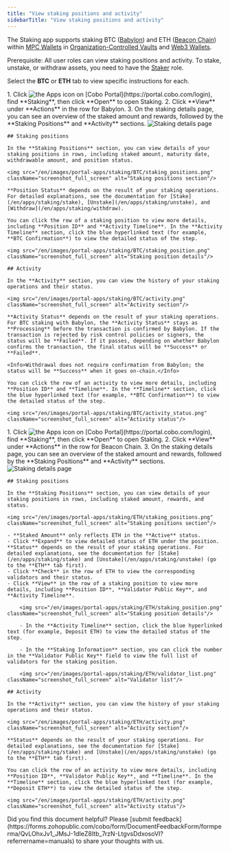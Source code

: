 ```yaml
---
title: "View staking positions and activity"
sidebarTitle: "View staking positions and activity"
---
```

<Info>The Staking app supports staking BTC ([Babylon](https://babylonlabs.io/)) and ETH ([Beacon Chain](https://ethereum.org/en/roadmap/beacon-chain/)) within [MPC Wallets](/en/portal/mpc-wallets/introduction) in [Organization-Controlled Vaults](/en/portal/mpc-wallets/ocw/create-mpc-vault) and [Web3 Wallets](/en/portal/custodial-wallets/web3-wallets/set-up).</Info>

<Note>Prerequisite: All user roles can view staking positions and activity. To stake, unstake, or withdraw assets, you need to have the [Staker](/en/portal/organization/roles-and-permissions) role.</Note>

Select the **BTC** or **ETH** tab to view specific instructions for each.

<Tabs>
  <Tab title="BTC">
    1. Click <img src="/en/images/common/icon_apps.svg" className="icon" alt="the Apps icon"/> on [Cobo Portal](https://portal.cobo.com/login), find **Staking**, then click **Open** to open Staking.
    2. Click **View** under **Actions** in the row for Babylon.
    3. On the staking details page, you can see an overview of the staked amount and rewards, followed by the **Staking Positions** and **Activity** sections.
        <img src="/en/images/portal-apps/staking/BTC/staking_details.png" className="screenshot_full_screen" alt="Staking details page"/>

    ## Staking positions

    In the **Staking Positions** section, you can view details of your staking positions in rows, including staked amount, maturity date, withdrawable amount, and position status.

    <img src="/en/images/portal-apps/staking/BTC/staking_positions.png" className="screenshot_full_screen" alt="Staking positions section"/>

    **Position Status** depends on the result of your staking operations. For detailed explanations, see the documentation for [Stake](/en/apps/staking/stake), [Unstake](/en/apps/staking/unstake), and [Withdraw](/en/apps/staking/withdraw).

    You can click the row of a staking position to view more details, including **Position ID** and **Activity Timeline**. In the **Activity Timeline** section, click the blue hyperlinked text (for example, **BTC Confirmation**) to view the detailed status of the step.

    <img src="/en/images/portal-apps/staking/BTC/staking_position.png" className="screenshot_full_screen" alt="Staking position details"/>

    ## Activity

    In the **Activity** section, you can view the history of your staking operations and their status.

    <img src="/en/images/portal-apps/staking/BTC/activity.png" className="screenshot_full_screen" alt="Activity section"/>

    **Activity Status** depends on the result of your staking operations. For BTC staking with Babylon, the **Activity Status** stays as **Processing** before the transaction is confirmed by Babylon. If the transaction is rejected by risk control policies or signers, the status will be **Failed**. If it passes, depending on whether Babylon confirms the transaction, the final status will be **Success** or **Failed**.

    <Info>Withdrawal does not require confirmation from Babylon; the status will be **Success** when it goes on-chain.</Info>

    You can click the row of an activity to view more details, including **Position ID** and **Timeline**. In the **Timeline** section, click the blue hyperlinked text (for example, **BTC Confirmation**) to view the detailed status of the step.

    <img src="/en/images/portal-apps/staking/BTC/activity_status.png" className="screenshot_full_screen" alt="Activity status"/>
  </Tab>
  <Tab title="ETH">
    1. Click <img src="/en/images/common/icon_apps.svg" className="icon" alt="the Apps icon"/> on [Cobo Portal](https://portal.cobo.com/login), find **Staking**, then click **Open** to open Staking.
    2. Click **View** under **Actions** in the row for Beacon Chain.
    3. On the staking details page, you can see an overview of the staked amount and rewards, followed by the **Staking Positions** and **Activity** sections.
        <img src="/en/images/portal-apps/staking/ETH/staking_details.png" className="screenshot_full_screen" alt="Staking details page"/>

    ## Staking positions

    In the **Staking Positions** section, you can view details of your staking positions in rows, including staked amount, rewards, and status. 

    <img src="/en/images/portal-apps/staking/ETH/staking_positions.png" className="screenshot_full_screen" alt="Staking positions section"/>

    - **Staked Amount** only reflects ETH in the **Active** status.
    - Click **Expand** to view detailed status of ETH under the position. **Status** depends on the result of your staking operations. For detailed explanations, see the documentation for [Stake](/en/apps/staking/stake) and [Unstake](/en/apps/staking/unstake) (go to the **ETH** tab first).
    - Click **Check** in the row of ETH to view the corresponding validators and their status.
    - Click **View** in the row of a staking position to view more details, including **Position ID**, **Validator Public Key**, and **Activity Timeline**. 

        <img src="/en/images/portal-apps/staking/ETH/staking_position.png" className="screenshot_full_screen" alt="Staking position details"/>

        - In the **Activity Timeline** section, click the blue hyperlinked text (for example, Deposit ETH) to view the detailed status of the step.
        
        - In the **Staking Information** section, you can click the number in the **Validator Public Key** field to view the full list of validators for the staking position.

        <img src="/en/images/portal-apps/staking/ETH/validator_list.png" className="screenshot_full_screen" alt="Validator list"/>

    ## Activity

    In the **Activity** section, you can view the history of your staking operations and their status.

    <img src="/en/images/portal-apps/staking/ETH/activity.png" className="screenshot_full_screen" alt="Activity section"/>

    **Status** depends on the result of your staking operations. For detailed explanations, see the documentation for [Stake](/en/apps/staking/stake) and [Unstake](/en/apps/staking/unstake) (go to the **ETH** tab first).

    You can click the row of an activity to view more details, including **Position ID**, **Validator Public Key**, and **Timeline**. In the **Timeline** section, click the blue hyperlinked text (for example, **Deposit ETH**) to view the detailed status of the step.

    <img src="/en/images/portal-apps/staking/ETH/activity.png" className="screenshot_full_screen" alt="Activity status"/>

  </Tab>
</Tabs>
<Tip>Did you find this document helpful? Please [submit feedback](https://forms.zohopublic.com/cobo/form/DocumentFeedbackForm/formperma/QvLOhxJv1_JMsJ-1dleZ8Itb_7rzN-LtgvsDdxosoVI?referrername=manuals) to share your thoughts with us.</Tip>